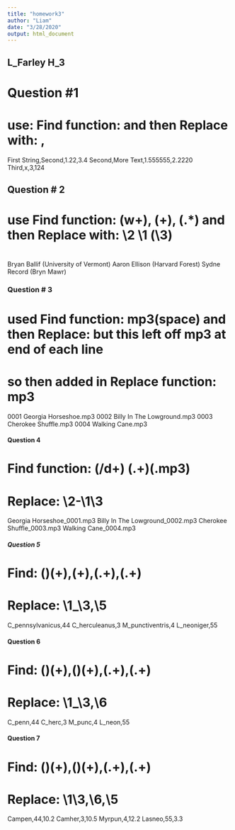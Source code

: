 ```yaml
---
title: "homework3"
author: "Liam"
date: "3/28/2020"
output: html_document
---
```


## L_Farley H_3

# Question #1
# use: Find function:  \t+ and then Replace with: \,
First String,Second,1.22,3.4
Second,More Text,1.555555,2.2220
Third,x,3,124

## Question # 2
# use Find function: (w+), (\w+), (.*) and then Replace with: \2 \1 \(\3\)
# 
Bryan Ballif (University of Vermont)
Aaron Ellison (Harvard Forest)
Sydne Record (Bryn Mawr)

### Question # 3
# used Find function: mp3(space) and then Replace: \n but this left off mp3 at end of each line
# so then added in Replace function: mp3 \n

0001 Georgia Horseshoe.mp3 
0002 Billy In The Lowground.mp3 
0003 Cherokee Shuffle.mp3 
0004 Walking Cane.mp3

#### Question 4
# Find function: (/d+) (.+)(.mp3)
# Replace: \2-\1\3

Georgia Horseshoe_0001.mp3
Billy In The Lowground_0002.mp3
Cherokee Shuffle_0003.mp3
Walking Cane_0004.mp3

##### Question 5
# Find: (\w)(\w+),(\w+),(.+),(.+)
# Replace: \1_\3,\5

C_pennsylvanicus,44
C_herculeanus,3
M_punctiventris,4
L_neoniger,55



#### Question 6
# Find: (\w)(\w+),(\w{4})(\w+),(.+),(.+)
# Replace: \1_\3,\6

C_penn,44
C_herc,3
M_punc,4
L_neon,55

#### Question 7
# Find: (\w{3})(\w+),(\w{3})(\w+),(.+),(.+)
# Replace: \1\3,\6,\5

Campen,44,10.2
Camher,3,10.5
Myrpun,4,12.2
Lasneo,55,3.3
